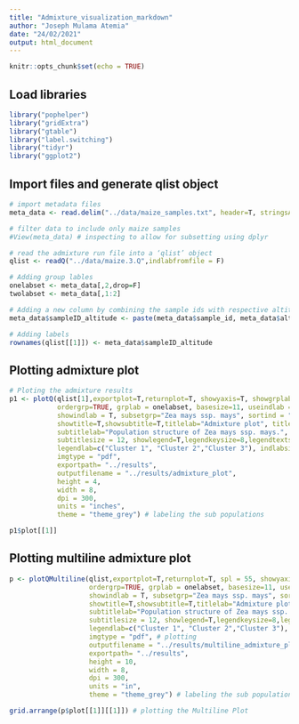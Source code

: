 ```yaml
---
title: "Admixture_visualization_markdown"
author: "Joseph Mulama Atemia"
date: "24/02/2021"
output: html_document
---
```


```r
knitr::opts_chunk$set(echo = TRUE)
```

## Load libraries

```r
library("pophelper")
library("gridExtra")
library("gtable")
library("label.switching")
library("tidyr")
library("ggplot2")
```

## Import files and generate qlist object

```r
# import metadata files
meta_data <- read.delim("../data/maize_samples.txt", header=T, stringsAsFactors=F)

# filter data to include only maize samples
#View(meta_data) # inspecting to allow for subsetting using dplyr 

# read the admixture run file into a ‘qlist’ object
qlist <- readQ("../data/maize.3.Q",indlabfromfile = F)

# Adding group lables
onelabset <- meta_data[,2,drop=F]
twolabset <- meta_data[,1:2]

# Adding a new column by combining the sample ids with respective altitudes for plotting. Some individuals were sampled from the same altitude
meta_data$sampleID_altitude <- paste(meta_data$sample_id, meta_data$altitude, sep="_")

# Adding labels
rownames(qlist[[1]]) <- meta_data$sampleID_altitude
```

## Plotting admixture plot
```r
# Ploting the admixture results
p1 <- plotQ(qlist[1],exportplot=T,returnplot=T, showyaxis=T, showgrplab = F,
            ordergrp=TRUE, grplab = onelabset, basesize=11, useindlab = T, # Ordering by spp.
            showindlab = T, subsetgrp="Zea mays ssp. mays", sortind = "all", # Selecting only maize samples
            showtitle=T,showsubtitle=T,titlelab="Admixture plot", titlesize = 14, # Adding title and subtitle
            subtitlelab="Population structure of Zea mays ssp. mays.",
            subtitlesize = 12, showlegend=T,legendkeysize=8,legendtextsize=10,
            legendlab=c("Cluster 1", "Cluster 2","Cluster 3"), indlabsize = 4,
            imgtype = "pdf",
            exportpath= "../results",
            outputfilename = "../results/admixture_plot",
            height = 4,
            width = 8,
            dpi = 300,
            units = "inches",
            theme = "theme_grey") # labeling the sub populations

p1$plot[[1]]
```

## Plotting multiline admixture plot
```r
p <- plotQMultiline(qlist,exportplot=T,returnplot=T, spl = 55, showyaxis=T, 
                    ordergrp=TRUE, grplab = onelabset, basesize=11, useindlab = T, # Ordering by spp.
                    showindlab = T, subsetgrp="Zea mays ssp. mays", sortind = "all", # Selecting only maize samples
                    showtitle=T,showsubtitle=T,titlelab="Admixture plot", titlesize = 14, # Adding title and subtitle
                    subtitlelab="Population structure of Zea mays ssp. mays.",
                    subtitlesize = 12, showlegend=T,legendkeysize=8,legendtextsize=10,
                    legendlab=c("Cluster 1", "Cluster 2","Cluster 3"), indlabsize = 7,
                    imgtype = "pdf", # plotting
                    outputfilename = "../results/multiline_admixture_plot",
                    exportpath= "../results",
                    height = 10,
                    width = 8,
                    dpi = 300,
                    units = "in",
                    theme = "theme_grey") # labeling the sub populations

grid.arrange(p$plot[[1]][[1]]) # plotting the Multiline Plot
```

